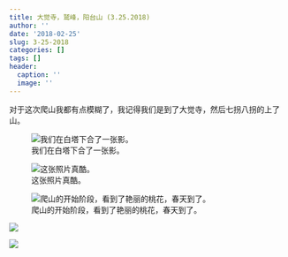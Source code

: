 ```yaml
---
title: 大觉寺，鹫峰，阳台山 (3.25.2018)
author: ''
date: '2018-02-25'
slug: 3-25-2018
categories: []
tags: []
header:
  caption: ''
  image: ''
---
```


对于这次爬山我都有点模糊了，我记得我们是到了大觉寺，然后七拐八拐的上了山。

![我们在白塔下合了一张影。](/post/2018-02-25-3-25-2018_files/25.jpeg)

![这张照片真酷。](/post/2018-02-25-3-25-2018_files/21.jpeg)

![爬山的开始阶段，看到了艳丽的桃花，春天到了。](/post/2018-02-25-3-25-2018_files/22.jpeg)

![](/post/2018-02-25-3-25-2018_files/23.jpeg)

![](/post/2018-02-25-3-25-2018_files/24.jpeg)
